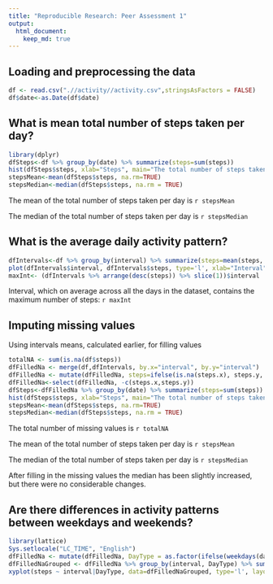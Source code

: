 ```yaml
---
title: "Reproducible Research: Peer Assessment 1"
output: 
  html_document:
    keep_md: true
---
```



## Loading and preprocessing the data

```r
df <- read.csv(".//activity//activity.csv",stringsAsFactors = FALSE)
df$date<-as.Date(df$date)
```

## What is mean total number of steps taken per day?

```r
library(dplyr)
dfSteps<-df %>% group_by(date) %>% summarize(steps=sum(steps))
hist(dfSteps$steps, xlab="Steps", main="The total number of steps taken per day")
stepsMean<-mean(dfSteps$steps, na.rm=TRUE)
stepsMedian<-median(dfSteps$steps, na.rm = TRUE)
```

The mean of the total number of steps taken per day is `r stepsMean`  

The median of the total number of steps taken per day is `r stepsMedian`

## What is the average daily activity pattern?

```r
dfIntervals<-df %>% group_by(interval) %>% summarize(steps=mean(steps, na.rm=TRUE))
plot(dfIntervals$interval, dfIntervals$steps, type='l', xlab="Interval", ylab="Steps", main="Average daily activity pattern")
maxInt<- (dfIntervals %>% arrange(desc(steps)) %>% slice(1))$interval
```

 Interval, which on average across all the days in the dataset, contains the maximum number of steps: `r maxInt`

## Imputing missing values

Using intervals means, calculated earlier, for filling values  

```r
totalNA <- sum(is.na(df$steps))
dfFilledNa <- merge(df,dfIntervals, by.x="interval", by.y="interval")
dfFilledNa <- mutate(dfFilledNa, steps=ifelse(is.na(steps.x), steps.y, steps.x))
dfFilledNa<-select(dfFilledNa, -c(steps.x,steps.y))
dfSteps<-dfFilledNa %>% group_by(date) %>% summarize(steps=sum(steps))
hist(dfSteps$steps, xlab="Steps", main="The total number of steps taken per day")
stepsMean<-mean(dfSteps$steps, na.rm=TRUE)
stepsMedian<-median(dfSteps$steps, na.rm = TRUE)
```
The total number of missing values is `r totalNA`  

The mean of the total number of steps taken per day is `r stepsMean`  

The median of the total number of steps taken per day is `r stepsMedian`  

After filling in the missing values the median has been slightly increased, but there were no considerable changes.  

## Are there differences in activity patterns between weekdays and weekends?

```r
library(lattice)
Sys.setlocale("LC_TIME", "English")
dfFilledNa <- mutate(dfFilledNa, DayType = as.factor(ifelse(weekdays(date, T) %in% c('Sat','Sun'), "weekend", "weekday")))
dfFilledNaGrouped <- dfFilledNa %>% group_by(interval, DayType) %>% summarize(steps=mean(steps))
xyplot(steps ~ interval|DayType, data=dfFilledNaGrouped, type='l', layout=c(1,2))
```
